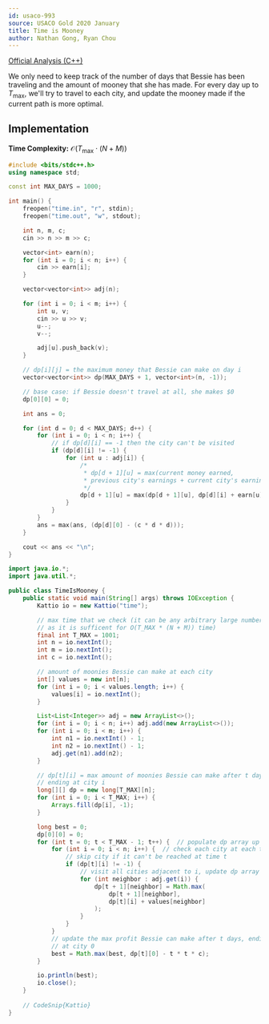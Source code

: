 ```yaml
---
id: usaco-993
source: USACO Gold 2020 January
title: Time is Mooney
author: Nathan Gong, Ryan Chou
---
```


[Official Analysis (C++)](http://www.usaco.org/current/data/sol_time_gold_jan20.html)


We only need to keep track of the number of days that Bessie has been traveling and the amount of mooney that she has made. For every day up to $T_{\text{max}}$, we'll try to travel to each city, and update the mooney made if the current path is more optimal.
## Implementation

**Time Complexity:** $\mathcal{O}(T_{\text{max}} \cdot (N + M))$

<LanguageSection>

<CPPSection>

```cpp
#include <bits/stdc++.h>
using namespace std;

const int MAX_DAYS = 1000;

int main() {
	freopen("time.in", "r", stdin);
	freopen("time.out", "w", stdout);

	int n, m, c;
	cin >> n >> m >> c;

	vector<int> earn(n);
	for (int i = 0; i < n; i++) {
		cin >> earn[i];
	}

	vector<vector<int>> adj(n);

	for (int i = 0; i < m; i++) {
		int u, v;
		cin >> u >> v;
		u--;
		v--;

		adj[u].push_back(v);
	}

	// dp[i][j] = the maximum money that Bessie can make on day i
	vector<vector<int>> dp(MAX_DAYS + 1, vector<int>(n, -1));

	// base case: if Bessie doesn't travel at all, she makes $0
	dp[0][0] = 0;

	int ans = 0;

	for (int d = 0; d < MAX_DAYS; d++) {
		for (int i = 0; i < n; i++) {
			// if dp[d][i] == -1 then the city can't be visited
			if (dp[d][i] != -1) {
				for (int u : adj[i]) {
					/*
					 * dp[d + 1][u] = max(current money earned, 
					 * previous city's earnings + current city's earnings)
					 */
					dp[d + 1][u] = max(dp[d + 1][u], dp[d][i] + earn[u]);
				}
			}
		}
		ans = max(ans, (dp[d][0] - (c * d * d)));
	}

	cout << ans << "\n";
}
```
</CPPSection>
<JavaSection>

```java
import java.io.*;
import java.util.*;

public class TimeIsMooney {
	public static void main(String[] args) throws IOException {
		Kattio io = new Kattio("time");

		// max time that we check (it can be any arbitrary large number as long 
		// as it is sufficent for O(T_MAX * (N + M)) time)
		final int T_MAX = 1001;
		int n = io.nextInt();
		int m = io.nextInt();
		int c = io.nextInt();

		// amount of moonies Bessie can make at each city
		int[] values = new int[n];
		for (int i = 0; i < values.length; i++) {
			values[i] = io.nextInt();
		}

		List<List<Integer>> adj = new ArrayList<>();
		for (int i = 0; i < n; i++) adj.add(new ArrayList<>());
		for (int i = 0; i < m; i++) {
			int n1 = io.nextInt() - 1;
			int n2 = io.nextInt() - 1;
			adj.get(n1).add(n2);
		}

		// dp[t][i] = max amount of moonies Bessie can make after t days, 
		// ending at city i
		long[][] dp = new long[T_MAX][n];
		for (int i = 0; i < T_MAX; i++) {
			Arrays.fill(dp[i], -1);
		}

		long best = 0;
		dp[0][0] = 0;
		for (int t = 0; t < T_MAX - 1; t++) {  // populate dp array up to T_MAX
			for (int i = 0; i < n; i++) {  // check each city at each time step
				// skip city if it can't be reached at time t
				if (dp[t][i] != -1) {
					// visit all cities adjacent to i, update dp array
					for (int neighbor : adj.get(i)) {
						dp[t + 1][neighbor] = Math.max(
							dp[t + 1][neighbor], 
							dp[t][i] + values[neighbor]
						);
					}
				}
			}
			// update the max profit Bessie can make after t days, ending
			// at city 0
			best = Math.max(best, dp[t][0] - t * t * c);
		}

		io.println(best);
		io.close();
	}
	
	// CodeSnip{Kattio}
}
```
</JavaSection>
</LanguageSection>
